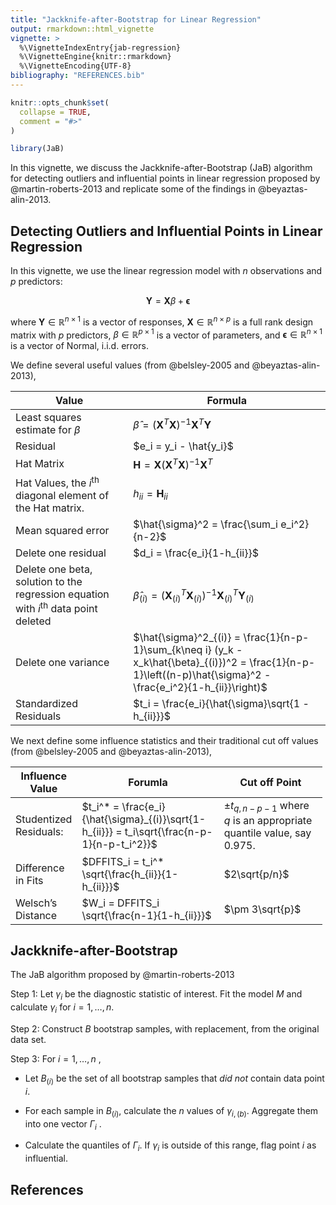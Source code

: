 ```yaml
---
title: "Jackknife-after-Bootstrap for Linear Regression"
output: rmarkdown::html_vignette
vignette: >
  %\VignetteIndexEntry{jab-regression}
  %\VignetteEngine{knitr::rmarkdown}
  %\VignetteEncoding{UTF-8}
bibliography: "REFERENCES.bib"
---
```


```r
knitr::opts_chunk$set(
  collapse = TRUE,
  comment = "#>"
)
```

```r
library(JaB)
```

In this vignette, we discuss the Jackknife-after-Bootstrap (JaB) algorithm for detecting outliers and influential points in linear regression proposed by @martin-roberts-2013 and replicate some of the findings in @beyaztas-alin-2013.

## Detecting Outliers and Influential Points in Linear Regression

In this vignette, we use the linear regression model with $n$ observations and $p$ predictors:

$$\boldsymbol{Y} = \boldsymbol{X}\beta + \boldsymbol{\epsilon}$$

where $\boldsymbol{Y} \in \mathbb{R}^{n \times 1}$ is a vector of responses, $\boldsymbol{X} \in \mathbb{R}^{n\times p}$ is a full rank design matrix with $p$ predictors, $\beta \in \mathbb{R}^{p\times 1}$ is a vector of parameters, and $\boldsymbol{\epsilon}\in\mathbb{R}^{n\times 1}$ is a vector of Normal, i.i.d. errors.

We define several useful values (from @belsley-2005 and @beyaztas-alin-2013),

+-----------------------------------------------------------------------------------------------+------------------------------------------------------------------------------------------------------------------------------------------------------------------+
| Value                                                                                         | Formula                                                                                                                                                          |
+===============================================================================================+==================================================================================================================================================================+
| Least squares estimate for $\beta$                                                            | $\hat{\beta} = (\boldsymbol{X}^T\boldsymbol{X})^{-1}\boldsymbol{X}^T\boldsymbol{Y}$                                                                              |
+-----------------------------------------------------------------------------------------------+------------------------------------------------------------------------------------------------------------------------------------------------------------------+
| Residual                                                                                      | $e_i = y_i - \hat{y_i}$                                                                                                                                          |
+-----------------------------------------------------------------------------------------------+------------------------------------------------------------------------------------------------------------------------------------------------------------------+
| Hat Matrix                                                                                    | $\boldsymbol{H} = \boldsymbol{X}(\boldsymbol{X}^T\boldsymbol{X})^{-1}\boldsymbol{X}^T$                                                                           |
+-----------------------------------------------------------------------------------------------+------------------------------------------------------------------------------------------------------------------------------------------------------------------+
| Hat Values, the $i^{\text{th}}$ diagonal element of the Hat matrix.                           | $h_{ii} = \boldsymbol{H}_{ii}$                                                                                                                                   |
+-----------------------------------------------------------------------------------------------+------------------------------------------------------------------------------------------------------------------------------------------------------------------+
| Mean squared error                                                                            | $\hat{\sigma}^2 = \frac{\sum_i e_i^2}{n-2}$                                                                                                                      |
+-----------------------------------------------------------------------------------------------+------------------------------------------------------------------------------------------------------------------------------------------------------------------+
| Delete one residual                                                                           | $d_i = \frac{e_i}{1-h_{ii}}$                                                                                                                                     |
+-----------------------------------------------------------------------------------------------+------------------------------------------------------------------------------------------------------------------------------------------------------------------+
| Delete one beta, solution to the regression equation with $i^{\text{th}}$ data point deleted  | $\hat{\beta}_{(i)} = (\boldsymbol{X}^T_{(i)}\boldsymbol{X}_{(i)})^{-1}\boldsymbol{X}^T_{(i)}\boldsymbol{Y}_{(i)}$                                                |
+-----------------------------------------------------------------------------------------------+------------------------------------------------------------------------------------------------------------------------------------------------------------------+
| Delete one variance                                                                           | $\hat{\sigma}^2_{(i)} = \frac{1}{n-p-1}\sum_{k\neq i} (y_k - x_k\hat{\beta}_{(i)})^2 = \frac{1}{n-p-1}\left((n-p)\hat{\sigma}^2 - \frac{e_i^2}{1-h_{ii}}\right)$ |
+-----------------------------------------------------------------------------------------------+------------------------------------------------------------------------------------------------------------------------------------------------------------------+
| Standardized Residuals                                                                        | $t_i = \frac{e_i}{\hat{\sigma}\sqrt{1 - h_{ii}}}$                                                                                                                |
+-----------------------------------------------------------------------------------------------+------------------------------------------------------------------------------------------------------------------------------------------------------------------+

We next define some influence statistics and their traditional cut off values (from @belsley-2005 and @beyaztas-alin-2013),

+-------------------------+---------------------------------------------------------------------------------------------+----------------------------------------------------------------------------+
| Influence Value         | Forumla                                                                                     | Cut off Point                                                              |
+=========================+=============================================================================================+============================================================================+
| Studentized Residuals:  | $t_i^* = \frac{e_i}{\hat{\sigma}_{(i)}\sqrt{1-h_{ii}}} = t_i\sqrt{\frac{n-p-1}{n-p-t_i^2}}$ | $\pm t_{q, n-p-1}$ where $q$ is an appropriate quantile value, say 0.975.  |
+-------------------------+---------------------------------------------------------------------------------------------+----------------------------------------------------------------------------+
| Difference in Fits      | $DFFITS_i = t_i^* \sqrt{\frac{h_{ii}}{1-h_{ii}}}$                                           | $2\sqrt{p/n}$                                                              |
+-------------------------+---------------------------------------------------------------------------------------------+----------------------------------------------------------------------------+
| Welsch's Distance       | $W_i = DFFITS_i \sqrt{\frac{n-1}{1-h_{ii}}}$                                                | $\pm 3\sqrt{p}$                                                            |
+-------------------------+---------------------------------------------------------------------------------------------+----------------------------------------------------------------------------+

## Jackknife-after-Bootstrap

The JaB algorithm proposed by @martin-roberts-2013

Step 1: Let $\gamma_i$ be the diagnostic statistic of interest. Fit the model $M$ and calculate $\gamma_i$ for $i=1,…,n$.

Step 2: Construct $B$ bootstrap samples, with replacement, from the original data set.

Step 3: For $i = 1,…,n$ ,

-   Let $B_{(i)}$ be the set of all bootstrap samples that *did not* contain data point $i$.

-   For each sample in $B_{(i)}$, calculate the $n$ values of $\gamma_{i, (b)}$. Aggregate them into one vector $\Gamma_i$ .

-   Calculate the quantiles of $\Gamma_i$. If $\gamma_i$ is outside of this range, flag point $i$ as influential.

## References

